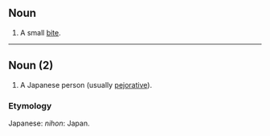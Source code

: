 ==Noun==

# A small [[bite]].

----
==Noun (2)==

# A Japanese person (usually [[pejorative]]).

===Etymology===

Japanese: ''nihon'': Japan.